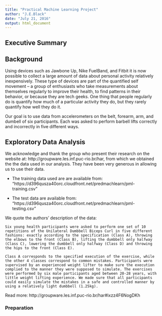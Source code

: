 ```yaml
---
title: "Practical Machine Learning Project"
author: "J.E.Black"
date: "July 21, 2016"
output: html_document
---
```


## Executive Summary


## Background
Using devices such as Jawbone Up, Nike FuelBand, and Fitbit it is now possible to collect a large amount of data about personal activity relatively inexpensively. 
These type of devices are part of the quantified self movement – a group of enthusiasts who take measurements about themselves regularly to improve their health, to find patterns in their behavior, or because they are tech geeks. 
One thing that people regularly do is quantify how much of a particular activity they do, but they rarely quantify how well they do it. 

Our goal is to use data from accelerometers on the belt, forearm, arm, and dumbell of six  participants. 
Each was asked to perform barbell lifts correctly and incorrectly in five different ways. 


## Exploratory Data Analysis

We acknowledge and thank the group who present their research on the website at: 
http://groupware.les.inf.puc-rio.br/har, 
from which we obtained the the data used in our analysis.
They have been very generous in allowing us to use their data.

- The training data used are are available from: 
"https://d396qusza40orc.cloudfront.net/predmachlearn/pml-training.csv"

- The test data are available from: 
"https://d396qusza40orc.cloudfront.net/predmachlearn/pml-testing.csv"

We quote the authors' description of the data:

```
Six young health participants were asked to perform one set of 10 repetitions of the Unilateral Dumbbell Biceps Curl in five different fashions: exactly according to the specification (Class A), throwing the elbows to the front (Class B), lifting the dumbbell only halfway (Class C), lowering the dumbbell only halfway (Class D) and throwing the hips to the front (Class E).

Class A corresponds to the specified execution of the exercise, while the other 4 classes correspond to common mistakes. Participants were supervised by an experienced weight lifter to make sure the execution complied to the manner they were supposed to simulate. The exercises were performed by six male participants aged between 20-28 years, with little weight lifting experience. We made sure that all participants could easily simulate the mistakes in a safe and controlled manner by using a relatively light dumbbell (1.25kg).
```
Read more: http://groupware.les.inf.puc-rio.br/har#ixzz4F6NogDKh


### Preparation







